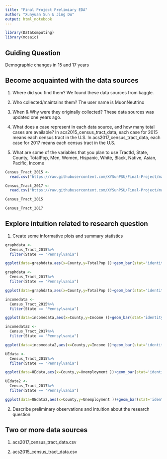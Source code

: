 ```yaml
---
title: "Final Project Prelimiary EDA"
author: "Xunyuan Sun & Jing Du"
output: html_notebook
---
```



```r
library(DataComputing)
library(mosaic)
```

## Guiding Question

Demographic changes in 15 and 17 years

## Become acquainted with the data sources

1. Where did you find them?
We found these data sources from kaggle.

2. Who collected/maintains them?
The user name is MuonNeutrino

3. When & Why were they originally collected?
These data sources was updated one years ago.

4. What does a case represent in each data source, and how many total cases are available?
In acs2015_census_tract_data, each case for 2015 means each census tract in the U.S.
In acs2017_census_tract_data, each case for 2017 means each census tract in the U.S.

5. What are some of the variables that you plan to use
TractId, State, County, TotalPop, Men, Women, Hispanic, White, Black, Native, Asian, Pacific, Income

```r
Census_Tract_2015 <-
  read.csv("https://raw.githubusercontent.com/XYSunPSU/Final-Project/master/acs2015_census_tract_data.csv", header = T)

Census_Tract_2017 <-
  read.csv("https://raw.githubusercontent.com/XYSunPSU/Final-Project/master/acs2017_census_tract_data.csv", header = T)
```


```r
Census_Tract_2015
```


```r
Census_Tract_2017
```

## Explore intuition related to research question
1. Create some informative plots and summary statistics 
```r
graphdata <-
  Census_Tract_2015%>%
  filter(State == "Pennsylvania")

ggplot(data=graphdata,aes(x=County,y=TotalPop ))+geom_bar(stat='identity',position='stack', width=.9) 
```
```r

graphdata <-
  Census_Tract_2017%>%
  filter(State == "Pennsylvania")

ggplot(data=graphdata,aes(x=County,y=TotalPop ))+geom_bar(stat='identity',position='stack', width=.9) 

```
```r

incomedata <-
  Census_Tract_2015%>%
  filter(State == "Pennsylvania")

ggplot(data=incomedata,aes(x=County,y=Income ))+geom_bar(stat='identity',position='stack', width=.9) 

```
```r
incomedata2 <-
  Census_Tract_2017%>%
  filter(State == "Pennsylvania")

ggplot(data=incomedata2,aes(x=County,y=Income ))+geom_bar(stat='identity',position='stack', width=.9) 
```
```r

UEdata <-
  Census_Tract_2015%>%
  filter(State == "Pennsylvania")

ggplot(data=UEdata,aes(x=County,y=Unemployment ))+geom_bar(stat='identity',position='stack', width=.9) 

```
```r
UEdata2 <-
  Census_Tract_2017%>%
  filter(State == "Pennsylvania")

ggplot(data=UEdata2,aes(x=County,y=Unemployment ))+geom_bar(stat='identity',position='stack', width=.9) 
```

  

2. Describe preliminary observations and intuition about the research question



## Two or more data sources

1.  acs2017_census_tract_data.csv

2.  acs2015_census_tract_data.csv

